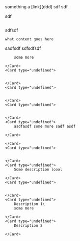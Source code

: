 
<Callout type="note">
    something a [link](ddd)
sdf sdf 

sdf
</Callout>

```
```

<Card type="undefined">
    sdfsdf

    what content goes here

</Card>
sadfsdf

<CardGroup cols="2">
    <Card type="undefined">
        sdfsdfsdf

        some more

    </Card>
    <Card type="undefined">
        

    </Card>
    <Card type="undefined">
        

    </Card>
    <Card type="undefined">
        

    </Card>
    <Card type="undefined">
        asdfasdf some more sadf asdf

    </Card>

</CardGroup>
<CardGroup cols="2">
    <Card type="undefined">
        

    </Card>
    <Card type="undefined">
        

    </Card>
    <Card type="undefined">
        Some description loool

    </Card>
    <Card type="undefined">
        

    </Card>
    <Card type="undefined">
        Description 1\
        some more

    </Card>
    <Card type="undefined">
        Description 2

    </Card>

</CardGroup>
